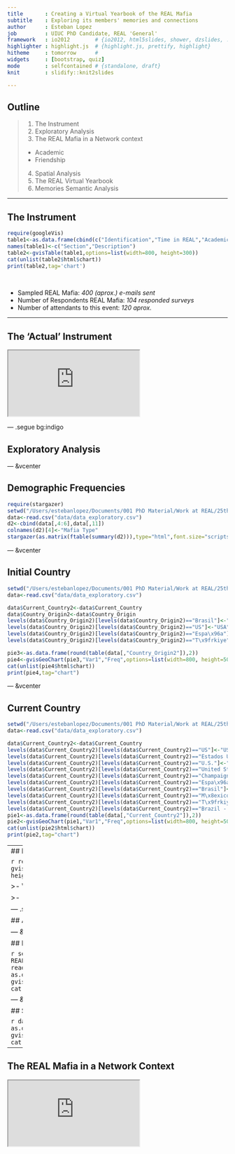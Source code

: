 ```yaml
---
title       : Creating a Virtual Yearbook of the REAL Mafia
subtitle    : Exploring its members' memories and connections
author      : Esteban Lopez
job         : UIUC PhD Candidate, REAL 'General'
framework   : io2012        # {io2012, html5slides, shower, dzslides, ...}
highlighter : highlight.js  # {highlight.js, prettify, highlight}
hitheme     : tomorrow      # 
widgets     : [bootstrap, quiz]
mode        : selfcontained # {standalone, draft}
knit        : slidify::knit2slides

---
```


## Outline

>1. The Instrument
>2. Exploratory Analysis
>3. The REAL Mafia in a Network context
  - Academic
  - Friendship
>4. Spatial Analysis
>5. The REAL Virtual Yearbook
>6. Memories Semantic Analysis


--- 

## The Instrument

```r
require(googleVis)
table1<-as.data.frame(cbind(c("Identification","Time in REAL","Academics with REAL","REAL Memories and Annecdotes"),c("Name, Country, Affiliation, etc.","Dates, Mafia role, General, sitting, etc.","Research areas, collaboration, influences, post-mafia work.","CU, UIUC, REAL, Geoff")))
names(table1)<-c("Section","Description")
table2<-gvisTable(table1,options=list(width=800, height=300))
cat(unlist(table2$html$chart))
print(table2,tag='chart')

```
<br>

- Sampled REAL Mafia: _400 (aprox.) e-mails sent_
- Number of Respondents REAL Mafia: _104 responded surveys_
- Number of attendants to this event: _120 aprox._ 

---

## The 'Actual' Instrument

<iframe src="https://docs.google.com/forms/d/1B3qXUtLhqH7JSpo1zLH0DZeEzPPt0YIXEMp48NUA0eI/viewform?edit_requested=true" heingt='600px'></iframe>

--- .segue bg:indigo

## Exploratory Analysis

---  &vcenter

## Demographic Frequencies

```r
require(stargazer)
setwd("/Users/estebanlopez/Documents/001 PhD Material/Work at REAL/25th-Anniversary/Timeline/realVirtualYearbook/")
data<-read.csv("data/data_exploratory.csv")
d2<-cbind(data[,4:6],data[,11])
colnames(d2)[4]<-"Mafia Type"
stargazer(as.matrix(ftable(summary(d2))),type="html",font.size="scriptsize")
```

---  &vcenter

## Initial Country


```r
setwd("/Users/estebanlopez/Documents/001 PhD Material/Work at REAL/25th-Anniversary/Timeline/realVirtualYearbook/")
data<-read.csv("data/data_exploratory.csv")

data$Current_Country2<-data$Current_Country
data$Country_Origin2<-data$Country_Origin
levels(data$Country_Origin2)[levels(data$Country_Origin2)=="Brasil"]<-"Brazil"
levels(data$Country_Origin2)[levels(data$Country_Origin2)=="US"]<-"USA"
levels(data$Country_Origin2)[levels(data$Country_Origin2)=="Espa\x96a"]<-"Spain"
levels(data$Country_Origin2)[levels(data$Country_Origin2)=="T\x9frkiye"]<-"Turkey"

pie3<-as.data.frame(round(table(data[,"Country_Origin2"]),2))
pie4<-gvisGeoChart(pie3,"Var1","Freq",options=list(width=800, height=500))
cat(unlist(pie4$html$chart))
print(pie4,tag="chart")
```

---  &vcenter

## Current Country


```r
setwd("/Users/estebanlopez/Documents/001 PhD Material/Work at REAL/25th-Anniversary/Timeline/realVirtualYearbook/")
data<-read.csv("data/data_exploratory.csv")

data$Current_Country2<-data$Current_Country
levels(data$Current_Country2)[levels(data$Current_Country2)=="US"]<-"USA"
levels(data$Current_Country2)[levels(data$Current_Country2)=="Estados Unidos"]<-"USA"
levels(data$Current_Country2)[levels(data$Current_Country2)=="U.S."]<-"USA"
levels(data$Current_Country2)[levels(data$Current_Country2)=="United States"]<-"USA"
levels(data$Current_Country2)[levels(data$Current_Country2)=="Champaign"]<-"USA"
levels(data$Current_Country2)[levels(data$Current_Country2)=="Espa\x96a"]<-"Spain"
levels(data$Current_Country2)[levels(data$Current_Country2)=="Brasil"]<-"Brazil"
levels(data$Current_Country2)[levels(data$Current_Country2)=="M\x8exico"]<-"Mexico"
levels(data$Current_Country2)[levels(data$Current_Country2)=="T\x9frkiye"]<-"Turkey"
levels(data$Current_Country2)[levels(data$Current_Country2)=="Brazil - USA"]<-"Brazil"
pie1<-as.data.frame(round(table(data[,"Current_Country2"]),2))
pie2<-gvisGeoChart(pie1,"Var1","Freq",options=list(width=800, height=500))
cat(unlist(pie2$html$chart))
print(pie2,tag="chart")
```

--- 
## Duration in REAL

```r
require(googleVis)
data<-read.csv("data2.csv")
h1<-gvisHistogram(data.frame(data["months_total"]),options=list(width=800, height=300))
cat(unlist(h1$html$chart))
print(h1,tag="chart")
```

>- Who gets the prize for the longest stay? (_Besides Geoff of course_) 

>- ```[1] "Norihiko Yamano"```

--- .segue bg:indigo

## Academics at REAL

---  &vcenter

## FRIST most important research area at REAL.

```r
setwd("/Users/estebanlopez/Documents/001 PhD Material/Work at REAL/25th-Anniversary/Timeline/realVirtualYearbook/")
data<-read.csv("data/data_exploratory.csv")
pie1<-as.data.frame(round(table(data$research_1),2))
pie2<-gvisPieChart(pie1,options=list(width=700, height=600,legend="none"))
cat(unlist(pie2$html$chart))
print(pie2,tag="chart")
```

---  &vcenter

## SECOND most important research area at REAL.

```r
data<-read.csv("data2.csv")
pie1<-as.data.frame(round(table(data$research_2),2))
pie2<-gvisPieChart(pie1,options=list(width=700, height=600,legend="none"))
cat(unlist(pie2$html$chart))
print(pie2,tag="chart")
```

---

## The REAL Mafia in a Network Context

<iframe src="http://www.real.illinois.edu/networksVis/REALAcademicNet2/network/index.html#" heingt='600px'></iframe>
